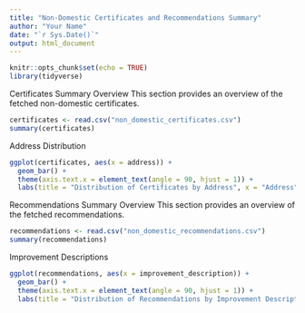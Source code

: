 ```yaml
---
title: "Non-Domestic Certificates and Recommendations Summary"
author: "Your Name"
date: "`r Sys.Date()`"
output: html_document
---
```


```r
knitr::opts_chunk$set(echo = TRUE)
library(tidyverse)


```

Certificates Summary
Overview
This section provides an overview of the fetched non-domestic certificates.
```r
certificates <- read.csv("non_domestic_certificates.csv")
summary(certificates)

```

Address Distribution
```r
ggplot(certificates, aes(x = address)) +
  geom_bar() +
  theme(axis.text.x = element_text(angle = 90, hjust = 1)) +
  labs(title = "Distribution of Certificates by Address", x = "Address", y = "Count")

```

Recommendations Summary
Overview
This section provides an overview of the fetched recommendations.
```r
recommendations <- read.csv("non_domestic_recommendations.csv")
summary(recommendations)

```

Improvement Descriptions
```r
ggplot(recommendations, aes(x = improvement_description)) +
  geom_bar() +
  theme(axis.text.x = element_text(angle = 90, hjust = 1)) +
  labs(title = "Distribution of Recommendations by Improvement Description", x = "Improvement Description", y = "Count")

```




